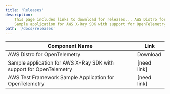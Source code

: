 ```yaml
---
title: 'Releases'
description:
    This page includes links to download for releases... AWS Distro for OpenTelemetry ...
    Sample application for AWS X-Ray SDK with support for OpenTelemetry ... AWS Test Framework Sample Application for OpenTelemetry
path: '/docs/releases'
---
```



| Component Name                                                      | Link |
|---------------------------------------------------------------------|---------------|
| AWS Distro for OpenTelemetry                                        | <Link to="/download">Download</Link> |
| Sample application for AWS X-Ray SDK with support for OpenTelemetry | [need link] |
| AWS Test Framework Sample Application for OpenTelemetry             | [need link] |